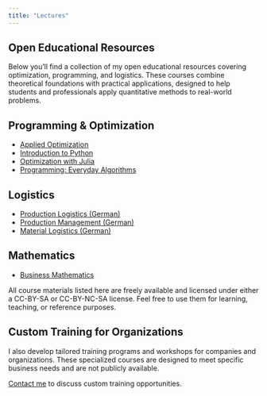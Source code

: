 ```yaml
---
title: "Lectures"
---
```


## Open Educational Resources

Below you'll find a collection of my open educational resources covering optimization, programming, and logistics. These courses combine theoretical foundations with practical applications, designed to help students and professionals apply quantitative methods to real-world problems.

## Programming & Optimization

- [Applied Optimization](https://beyondsimulations.github.io/Applied-Optimization/)
- [Introduction to Python](https://beyondsimulations.github.io/Introduction-to-Python/)
- [Optimization with Julia](https://beyondsimulations.github.io/Optimization-with-Julia/)
- [Programming: Everyday Algorithms](https://beyondsimulations.github.io/Programming-Everyday-Decisions/)

## Logistics

- [Production Logistics (German)](https://beyondsimulations.github.io/Produktionswirtschaft/)
- [Production Management (German)](https://beyondsimulations.github.io/Produktionsmanagement/)
- [Material Logistics (German)](https://beyondsimulations.github.io/Materiallogistik/)

## Mathematics

- [Business Mathematics](https://beyondsimulations.github.io/Mathematics/)

All course materials listed here are freely available and licensed under either a CC-BY-SA or CC-BY-NC-SA license. Feel free to use them for learning, teaching, or reference purposes.

## Custom Training for Organizations

I also develop tailored training programs and workshops for companies and organizations. These specialized courses are designed to meet specific business needs and are not publicly available.

[Contact me](mailto:vlcek@beyondsimulations.com) to discuss custom training opportunities.
